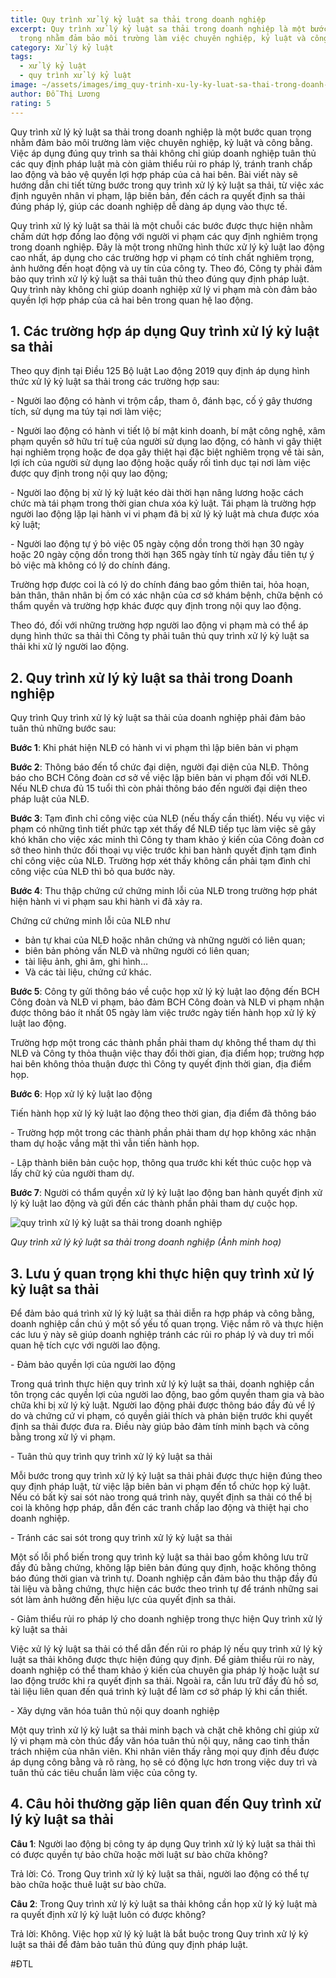 ```yaml
---
title: Quy trình xử lý kỷ luật sa thải trong doanh nghiệp
excerpt: Quy trình xử lý kỷ luật sa thải trong doanh nghiệp là một bước quan
  trọng nhằm đảm bảo môi trường làm việc chuyên nghiệp, kỷ luật và công bằng
category: Xử lý kỷ luật
tags:
  - xử lý kỷ luật
  - quy trình xử lý kỷ luật
image: ~/assets/images/img_quy-trinh-xu-ly-ky-luat-sa-thai-trong-doanh-nghiep.jpg
author: Đỗ Thị Lương
rating: 5
---
```

Quy trình xử lý kỷ luật sa thải trong doanh nghiệp là một bước quan trọng nhằm đảm bảo môi trường làm việc chuyên nghiệp, kỷ luật và công bằng. Việc áp dụng đúng quy trình sa thải không chỉ giúp doanh nghiệp tuân thủ các quy định pháp luật mà còn giảm thiểu rủi ro pháp lý, tránh tranh chấp lao động và bảo vệ quyền lợi hợp pháp của cả hai bên. Bài viết này sẽ hướng dẫn chi tiết từng bước trong quy trình xử lý kỷ luật sa thải, từ việc xác định nguyên nhân vi phạm, lập biên bản, đến cách ra quyết định sa thải đúng pháp lý, giúp các doanh nghiệp dễ dàng áp dụng vào thực tế.

Quy trình xử lý kỷ luật sa thải là một chuỗi các bước được thực hiện nhằm chấm dứt hợp đồng lao động với người vi phạm các quy định nghiêm trọng trong doanh nghiệp. Đây là một trong những hình thức xử lý kỷ luật lao động cao nhất, áp dụng cho các trường hợp vi phạm có tính chất nghiêm trọng, ảnh hưởng đến hoạt động và uy tín của công ty. Theo đó, Công ty phải đảm bảo quy trình xử lý kỷ luật sa thải tuân thủ theo đúng quy định pháp luật. Quy trình này không chỉ giúp doanh nghiệp xử lý vi phạm mà còn đảm bảo quyền lợi hợp pháp của cả hai bên trong quan hệ lao động.

## 1. Các trường hợp áp dụng Quy trình xử lý kỷ luật sa thải

Theo quy định tại Điều 125 Bộ luật Lao động 2019 quy định áp dụng hình thức xử lý kỷ luật sa thải trong các trường hợp sau:

\- Người lao động có hành vi trộm cắp, tham ô, đánh bạc, cố ý gây thương tích, sử dụng ma túy tại nơi làm việc;

\- Người lao động có hành vi tiết lộ bí mật kinh doanh, bí mật công nghệ, xâm phạm quyền sở hữu trí tuệ của người sử dụng lao động, có hành vi gây thiệt hại nghiêm trọng hoặc đe dọa gây thiệt hại đặc biệt nghiêm trọng về tài sản, lợi ích của người sử dụng lao động hoặc quấy rối tình dục tại nơi làm việc được quy định trong nội quy lao động;

\- Người lao động bị xử lý kỷ luật kéo dài thời hạn nâng lương hoặc cách chức mà tái phạm trong thời gian chưa xóa kỷ luật. Tái phạm là trường hợp người lao động lặp lại hành vi vi phạm đã bị xử lý kỷ luật mà chưa được xóa kỷ luật;

\- Người lao động tự ý bỏ việc 05 ngày cộng dồn trong thời hạn 30 ngày hoặc 20 ngày cộng dồn trong thời hạn 365 ngày tính từ ngày đầu tiên tự ý bỏ việc mà không có lý do chính đáng.

Trường hợp được coi là có lý do chính đáng bao gồm thiên tai, hỏa hoạn, bản thân, thân nhân bị ốm có xác nhận của cơ sở khám bệnh, chữa bệnh có thẩm quyền và trường hợp khác được quy định trong nội quy lao động.

Theo đó, đối với những trường hợp người lao động vi phạm mà có thể áp dụng hình thức sa thải thì Công ty phải tuân thủ quy trình xử lý kỷ luật sa thải khi xử lý người lao động.

## 2. Quy trình xử lý kỷ luật sa thải trong Doanh nghiệp

Quy trình Quy trình xử lý kỷ luật sa thải của doanh nghiệp phải đảm bảo tuân thủ những bước sau:

**Bước 1**: Khi phát hiện NLĐ có hành vi vi phạm thì lập biên bản vi phạm

**Bước 2**: Thông báo đến tổ chức đại diện, người đại diện của NLĐ. Thông báo cho BCH Công đoàn cơ sở về việc lập biên bản vi phạm đối với NLĐ. Nếu NLĐ chưa đủ 15 tuổi thì còn phải thông báo đến người đại diện theo pháp luật của NLĐ.

**Bước 3**: Tạm đình chỉ công việc của NLĐ (nếu thấy cần thiết). Nếu vụ việc vi phạm có những tình tiết phức tạp xét thấy để NLĐ tiếp tục làm việc sẽ gây khó khăn cho việc xác minh thì Công ty tham khảo ý kiến của Công đoàn cơ sở theo hình thức đối thoại vụ việc trước khi ban hành quyết định tạm đình chỉ công việc của NLĐ. Trường hợp xét thấy không cần phải tạm đình chỉ công việc của NLĐ thì bỏ qua bước này.

**Bước 4**: Thu thập chứng cứ chứng minh lỗi của NLĐ trong trường hợp phát hiện hành vi vi phạm sau khi hành vi đã xảy ra.

Chứng cứ chứng minh lỗi của NLĐ như

* bản tự khai của NLĐ hoặc nhân chứng và những người có liên quan;
* biên bản phỏng vấn NLĐ và những người có liên quan;
* tài liệu ảnh, ghi âm, ghi hình…
* Và các tài liệu, chứng cứ khác.

**Bước 5**: Công ty gửi thông báo về cuộc họp xử lý kỷ luật lao động đến BCH Công đoàn và NLĐ vi phạm, bảo đảm BCH Công đoàn và NLĐ vi phạm nhận được thông báo ít nhất 05 ngày làm việc trước ngày tiến hành họp xử lý kỷ luật lao động.  

Trường hợp một trong các thành phần phải tham dự không thể tham dự thì NLĐ và Công ty thỏa thuận việc thay đổi thời gian, địa điểm họp; trường hợp hai bên không thỏa thuận được thì Công ty quyết định thời gian, địa điểm họp.

**Bước 6**: Họp xử lý kỷ luật lao động

Tiến hành họp xử lý kỷ luật lao động theo thời gian, địa điểm đã thông báo

\- Trường hợp một trong các thành phần phải tham dự họp không xác nhận tham dự hoặc vắng mặt thì vẫn tiến hành họp.

\- Lập thành biên bản cuộc họp, thông qua trước khi kết thúc cuộc họp và lấy chữ ký của người tham dự.

**Bước 7**: Người có thẩm quyền xử lý kỷ luật lao động ban hành quyết định xử lý kỷ luật lao động và gửi đến các thành phần phải tham dự cuộc họp.

![quy trình xử lý kỷ luật sa thải trong doanh nghiệp](~/assets/images/quy-trinh-xu-ly-ky-luat-sa-thai-trong-doanh-nghiep.png "quy trình xử lý kỷ luật sa thải trong doanh nghiệp")

*Quy trình xử lý kỷ luật sa thải trong doanh nghiệp (Ảnh minh hoạ)*

## 3. Lưu ý quan trọng khi thực hiện quy trình xử lý kỷ luật sa thải

Để đảm bảo quá trình xử lý kỷ luật sa thải diễn ra hợp pháp và công bằng, doanh nghiệp cần chú ý một số yếu tố quan trọng. Việc nắm rõ và thực hiện các lưu ý này sẽ giúp doanh nghiệp tránh các rủi ro pháp lý và duy trì mối quan hệ tích cực với người lao động.

\- Đảm bảo quyền lợi của người lao động

Trong quá trình thực hiện quy trình xử lý kỷ luật sa thải, doanh nghiệp cần tôn trọng các quyền lợi của người lao động, bao gồm quyền tham gia và bào chữa khi bị xử lý kỷ luật. Người lao động phải được thông báo đầy đủ về lý do và chứng cứ vi phạm, có quyền giải thích và phản biện trước khi quyết định sa thải được đưa ra. Điều này giúp bảo đảm tính minh bạch và công bằng trong xử lý vi phạm.

\- Tuân thủ quy trình quy trình xử lý kỷ luật sa thải

Mỗi bước trong quy trình xử lý kỷ luật sa thải phải được thực hiện đúng theo quy định pháp luật, từ việc lập biên bản vi phạm đến tổ chức họp kỷ luật. Nếu có bất kỳ sai sót nào trong quá trình này, quyết định sa thải có thể bị coi là không hợp pháp, dẫn đến các tranh chấp lao động và thiệt hại cho doanh nghiệp.

\- Tránh các sai sót trong quy trình xử lý kỷ luật sa thải

Một số lỗi phổ biến trong quy trình kỷ luật sa thải bao gồm không lưu trữ đầy đủ bằng chứng, không lập biên bản đúng quy định, hoặc không thông báo đúng thời gian và trình tự. Doanh nghiệp cần đảm bảo thu thập đầy đủ tài liệu và bằng chứng, thực hiện các bước theo trình tự để tránh những sai sót làm ảnh hưởng đến hiệu lực của quyết định sa thải.

\- Giảm thiểu rủi ro pháp lý cho doanh nghiệp trong thực hiện Quy trình xử lý kỷ luật sa thải

Việc xử lý kỷ luật sa thải có thể dẫn đến rủi ro pháp lý nếu quy trình xử lý kỷ luật sa thải không được thực hiện đúng quy định. Để giảm thiểu rủi ro này, doanh nghiệp có thể tham khảo ý kiến của chuyên gia pháp lý hoặc luật sư lao động trước khi ra quyết định sa thải. Ngoài ra, cần lưu trữ đầy đủ hồ sơ, tài liệu liên quan đến quá trình kỷ luật để làm cơ sở pháp lý khi cần thiết.[](https://yplawfirm.vn/dich-vu-phap-ly/lao-dong/dich-vu-luat-su-lao-dong-35942.htm)

\- Xây dựng văn hóa tuân thủ nội quy doanh nghiệp

Một quy trình xử lý kỷ luật sa thải minh bạch và chặt chẽ không chỉ giúp xử lý vi phạm mà còn thúc đẩy văn hóa tuân thủ nội quy, nâng cao tinh thần trách nhiệm của nhân viên. Khi nhân viên thấy rằng mọi quy định đều được áp dụng công bằng và rõ ràng, họ sẽ có động lực hơn trong việc duy trì và tuân thủ các tiêu chuẩn làm việc của công ty.

## 4. Câu hỏi thường gặp liên quan đến Quy trình xử lý kỷ luật sa thải

**Câu 1**: Người lao động bị công ty áp dụng Quy trình xử lý kỷ luật sa thải thì có được quyền tự bảo chữa hoặc mời luật sư bào chữa không?

Trả lời: Có. Trong Quy trình xử lý kỷ luật sa thải, người lao động có thể tự bào chữa hoặc thuê luật sư bào chữa.

**Câu 2**: Trong Quy trình xử lý kỷ luật sa thải không cần họp xử lý kỷ luật mà ra quyết định xử lý kỷ luật luôn có được không?

Trả lời: Không. Việc họp xử lý kỷ luật là bắt buộc trong Quy trình xử lý kỷ luật sa thải để đảm bảo tuân thủ đúng quy định pháp luật.

\#ĐTL

